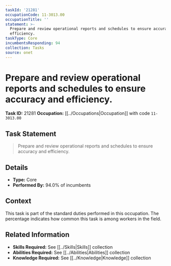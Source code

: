 ```yaml
---
taskId: '21281'
occupationCode: 11-3013.00
occupationTitle: ''
statement: >-
  Prepare and review operational reports and schedules to ensure accuracy and
  efficiency.
taskType: Core
incumbentsResponding: 94
collection: Tasks
source: onet
---
```

# Prepare and review operational reports and schedules to ensure accuracy and efficiency.

**Task ID:** 21281
**Occupation:** [[../Occupations|Occupation]] with code `11-3013.00`

## Task Statement

> Prepare and review operational reports and schedules to ensure accuracy and efficiency.

## Details

- **Type:** Core
- **Performed By:** 94.0% of incumbents

## Context

This task is part of the standard duties performed in this occupation. The percentage indicates how common this task is among workers in the field.

## Related Information

- **Skills Required:** See [[../Skills|Skills]] collection
- **Abilities Required:** See [[../Abilities|Abilities]] collection
- **Knowledge Required:** See [[../Knowledge|Knowledge]] collection
